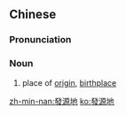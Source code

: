 {{also|发源地}}
==Chinese==
{{zh-forms|s=发源地|type=21}}

===Pronunciation===
{{zh-pron
|m=fāyuándì
|c=faat3 jyun4 dei6
|mn=hoat-goân-tē/hoat-goân-tōe
|cat=n
}}

===Noun===
{{zh-noun}}

# place of [[origin]], [[birthplace]]

[[zh-min-nan:發源地]]
[[ko:發源地]]